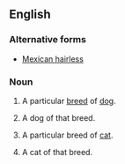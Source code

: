 ==English==

===Alternative forms===
*[[Mexican hairless]]

===Noun===
{{en-noun|sg=[[Mexican]] [[hairless|Hairless]]|es|-}}<!-- 'Mexican Hairlesses' has only 50 Google hits -->

#{{uncountable}} A particular [[breed]] of [[dog]].
#{{countable}} A dog of that breed.
#{{uncountable}} A particular breed of [[cat]].
#{{countable}} A cat of that breed.